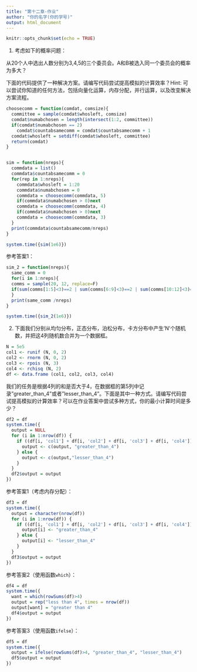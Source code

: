 ---
title: "第十二章-作业"
author: "你的名字(你的学号)"
output: html_document
---

```{r setup, include=FALSE}
knitr::opts_chunk$set(echo = TRUE)
```

1. 考虑如下的概率问题：

从20个人中选出人数分别为3,4,5的三个委员会。A和B被选入同一个委员会的概率为多大？

下面的代码提供了一种解决方案。请编写代码尝试提高模拟的计算效率？Hint: 可以尝试你知道的任何方法，包括向量化运算，内存分配，并行运算，以及改变解决方案流程。

```{r}
choosecomm = function(comdat, comsize){
  committee = sample(comdat$whosleft, comsize)
  comdat$numabchosen = length(intersect(1:2, committee))
  if(comdat$numabchosen == 2)
    comdat$countabsamecomm = comdat$countabsamecomm + 1
  comdat$whosleft = setdiff(comdat$whosleft, committee)
  return(comdat)
}


sim = function(nreps){
  commdata = list()
  commdata$countabsamecomm = 0
  for(rep in 1:nreps){
    commdata$whosleft = 1:20
    commdata$numabchosen = 0
    commdata = choosecomm(commdata, 5)
    if(commdata$numabchosen > 0)next
    commdata = choosecomm(commdata, 4)
    if(commdata$numabchosen > 0)next
    commdata = choosecomm(commdata, 3)
  }
  print(commdata$countabsamecomm/nreps)
}

system.time({sim(1e6)})
```

参考答案1：

```{r}
sim_2 = function(nreps){
  same_comm = 0
  for(i in 1:nreps){
  comms = sample(20, 12, replace=F)
  if(sum(comms[1:5]<3)==2 | sum(comms[6:9]<3)==2 | sum(comms[10:12]<3)==2) same_comm = same_comm + 1
  }
  print(same_comm /nreps)
}

system.time({sim_2(1e6)})
```

2. 下面我们分别从均匀分布，正态分布，泊松分布，卡方分布中产生'N'个随机数，并把这4列随机数合并为一个数据框。
```{r}
N = 5e5
col1 <- runif (N, 0, 2)
col2 <- rnorm (N, 0, 2)
col3 <- rpois (N, 3)
col4 <- rchisq (N, 2)
df <- data.frame (col1, col2, col3, col4)
```

我们的任务是根据4列的和是否大于4，在数据框的第5列中记录"greater_than_4"或者"lesser_than_4"。下面是其中一种方式。请编写代码尝试提高模拟的计算效率？可以在作业答案中尝试多种方式，你的最小计算时间是多少？
```{r}
df2 = df
system.time({
  output = NULL
  for (i in 1:nrow(df)) { 
    if ((df[i, 'col1'] + df[i, 'col2'] + df[i, 'col3'] + df[i, 'col4']) > 4) { 
      output <- c(output, "greater_than_4")
    } else {
      output <- c(output,"lesser_than_4")
    }
  }
  df2$output = output
})

```


参考答案1（考虑内存分配）：

```{r}
df3 = df
system.time({
  output = character(nrow(df))
  for (i in 1:nrow(df)) { 
    if ((df[i, 'col1'] + df[i, 'col2'] + df[i, 'col3'] + df[i, 'col4']) > 4) { 
      output[i] <- "greater_than_4"
    } else {
      output[i] <- "lesser_than_4"
    }
  }
  df3$output = output
})

```

参考答案2（使用函数`which`）：
```{r}
df4 = df
system.time({
  want = which(rowSums(df)>4)
  output = rep("less than 4", times = nrow(df))
  output[want] = "greater than 4"
  df4$output = output
})


```

参考答案3（使用函数`ifelse`）：
```{r}
df5 = df
system.time({
  output = ifelse(rowSums(df)>4, "greater_than_4", "lesser_than_4")
  df5$output = output
})

```



